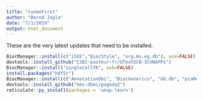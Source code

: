 ```yaml
---
title: "runmeFirst"
author: "Bernd Jagla"
date: "7/1/2019"
output: html_document
---
```


These are the very latest updates that need to be installed.

```r
BiocManager::install(c("iSEE","BiocStyle", "org.Hs.eg.db"), ask=FALSE)
devtools::install_github("C3BI-pasteur-fr/UTechSCB-SCHNAPPs")
BiocManager::install("singleCellTK", ask=FALSE)
install.packages("hdf5r")
BiocManager::install(c("AnnotationDbi", "BiocGenerics", "GO.db", "pcaMethods"))
devtools::install_github("hms-dbmi/pagoda2")
reticulate::py_install(packages = 'umap-learn')

```


